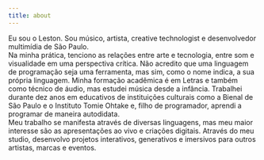 ```yaml
---
title: about
---
```

Eu sou o Leston. Sou músico, artista, creative technologist e desenvolvedor multimídia de São Paulo.
<br>
Na minha prática, tenciono as relações entre arte e tecnologia, entre som e visualidade em uma perspectiva crítica. Não acredito que uma linguagem de programação seja uma  ferramenta, mas sim, como o nome indica, a sua própria linguagem. Minha formação acadêmica é em Letras e também como técnico de áudio, mas estudei música desde a infância. Trabalhei durante dez anos em educativos de instituições culturais como a Bienal de São Paulo e o Instituto Tomie Ohtake e, filho de programador, aprendi a programar de maneira autodidata.
<br>
Meu trabalho se manifesta através de diversas linguagens, mas meu maior interesse são as apresentações ao vivo e criações digitais. Através do meu studio, desenvolvo projetos interativos, generativos e imersivos para outros artistas, marcas e eventos.
